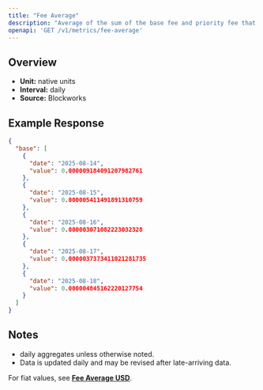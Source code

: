 ```yaml
---
title: "Fee Average"
description: "Average of the sum of the base fee and priority fee that day in native chain token"
openapi: 'GET /v1/metrics/fee-average'
---
```


## Overview

- **Unit:** native units
- **Interval:** daily
- **Source:** Blockworks

## Example Response

```json
{
  "base": [
    {
      "date": "2025-08-14",
      "value": 0.000009184091207982761
    },
    {
      "date": "2025-08-15",
      "value": 0.000005411491891310759
    },
    {
      "date": "2025-08-16",
      "value": 0.000003071082223032328
    },
    {
      "date": "2025-08-17",
      "value": 0.0000037373411021281735
    },
    {
      "date": "2025-08-18",
      "value": 0.000004845162220127754
    }
  ]
}
```

## Notes
- daily aggregates unless otherwise noted.
- Data is updated daily and may be revised after late-arriving data.


<Note>For fiat values, see **[Fee Average USD](./fee-average-usd)**.</Note>